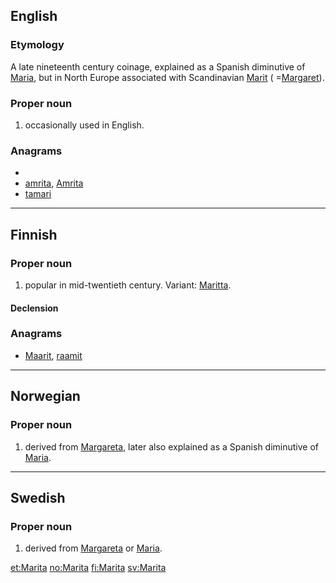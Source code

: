 ==English==

===Etymology===
A late nineteenth century coinage, explained as a Spanish diminutive of [[Maria]], but in North Europe associated with Scandinavian [[Marit]] ( =[[Margaret]]).

===Proper noun===
{{en-proper noun}}

# {{given name|female|from=Ancient Greek}} occasionally used in English.

===Anagrams===
* {{alphagram|aaimrt}}
* [[amrita#English|amrita]], [[Amrita#English|Amrita]]
* [[tamari#English|tamari]]


----

==Finnish==

===Proper noun===
{{infl|fi|proper noun}}

# {{given name|female|lang=fi}} popular in mid-twentieth century. Variant: [[Maritta]].

====Declension====
{{fi-decl-kala|Marit}}

===Anagrams===
* [[Maarit#Finnish|Maarit]], [[raamit#Finnish|raamit]]

----

==Norwegian==

===Proper noun===
{{infl|no|proper noun}}

# {{given name|female|lang=no}} derived from [[Margareta]], later also explained as a Spanish diminutive of [[Maria]].

----

==Swedish==

===Proper noun===
{{infl|sv|proper noun}}

# {{given name|female|lang=sv}} derived from [[Margareta]] or [[Maria]].

[[et:Marita]]
[[no:Marita]]
[[fi:Marita]]
[[sv:Marita]]